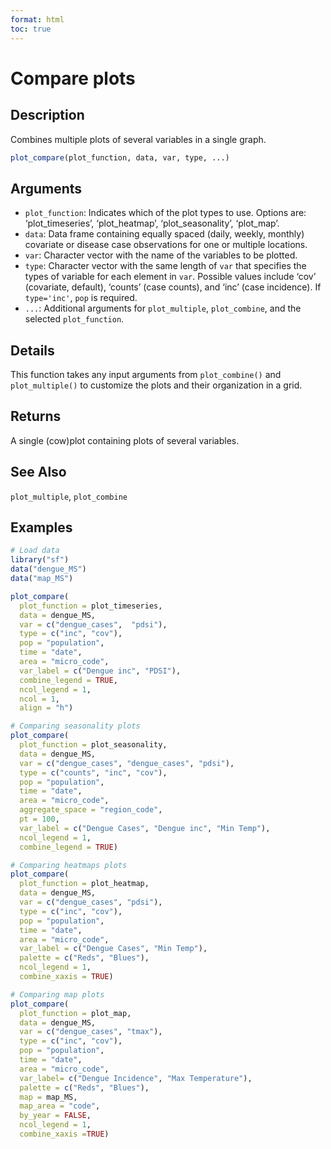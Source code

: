 ```yaml
---
format: html
toc: true
---
```


# Compare plots

## Description

Combines multiple plots of several variables in a single graph.

```r
plot_compare(plot_function, data, var, type, ...)
```

## Arguments

- `plot_function`: Indicates which of the plot types to use. Options are: 'plot_timeseries', 'plot_heatmap', 'plot_seasonality', 'plot_map'.
- `data`: Data frame containing equally spaced (daily, weekly, monthly) covariate or disease case observations for one or multiple locations.
- `var`: Character vector with the name of the variables to be plotted.
- `type`: Character vector with the same length of `var` that specifies the types of variable for each element in `var`. Possible values include 'cov' (covariate, default), 'counts' (case counts), and 'inc' (case incidence). If `type='inc'`, `pop` is required.
- `...`: Additional arguments for `plot_multiple`, `plot_combine`, and the selected `plot_function`.

## Details

This function takes any input arguments from `plot_combine()` and `plot_multiple()` to customize the plots and their organization in a grid.

## Returns

A single (cow)plot containing plots of several variables.

## See Also

`plot_multiple`, `plot_combine`

## Examples

```r
# Load data
library("sf")
data("dengue_MS")
data("map_MS")

plot_compare(
  plot_function = plot_timeseries,
  data = dengue_MS,
  var = c("dengue_cases",  "pdsi"),
  type = c("inc", "cov"),
  pop = "population",
  time = "date",
  area = "micro_code",
  var_label = c("Dengue inc", "PDSI"), 
  combine_legend = TRUE, 
  ncol_legend = 1,
  ncol = 1, 
  align = "h")

# Comparing seasonality plots
plot_compare(
  plot_function = plot_seasonality,
  data = dengue_MS,
  var = c("dengue_cases", "dengue_cases", "pdsi"),
  type = c("counts", "inc", "cov"),
  pop = "population",
  time = "date",
  area = "micro_code",
  aggregate_space = "region_code",
  pt = 100,
  var_label = c("Dengue Cases", "Dengue inc", "Min Temp"), 
  ncol_legend = 1,
  combine_legend = TRUE)

# Comparing heatmaps plots
plot_compare(
  plot_function = plot_heatmap,
  data = dengue_MS,
  var = c("dengue_cases", "pdsi"),
  type = c("inc", "cov"),   
  pop = "population",
  time = "date",
  area = "micro_code",
  var_label = c("Dengue Cases", "Min Temp"), 
  palette = c("Reds", "Blues"),
  ncol_legend = 1,
  combine_xaxis = TRUE)

# Comparing map plots
plot_compare(
  plot_function = plot_map,
  data = dengue_MS,
  var = c("dengue_cases", "tmax"),
  type = c("inc", "cov"),  
  pop = "population",
  time = "date",
  area = "micro_code",
  var_label= c("Dengue Incidence", "Max Temperature"), 
  palette = c("Reds", "Blues"),
  map = map_MS,        
  map_area = "code", 
  by_year = FALSE,
  ncol_legend = 1,
  combine_xaxis =TRUE)
```
